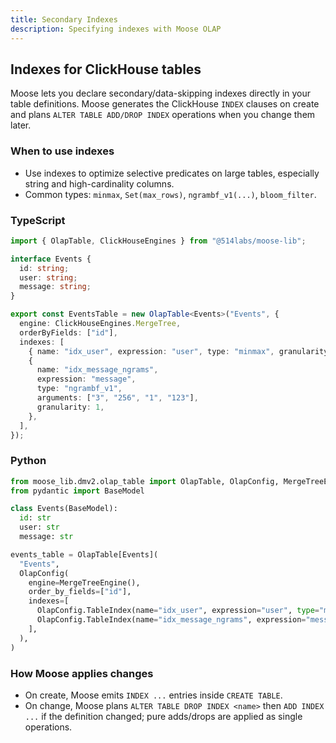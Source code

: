 ```yaml
---
title: Secondary Indexes
description: Specifying indexes with Moose OLAP
---
```


## Indexes for ClickHouse tables

Moose lets you declare secondary/data-skipping indexes directly in your table definitions.
Moose generates the ClickHouse `INDEX` clauses on create and
plans `ALTER TABLE ADD/DROP INDEX` operations when you change them later.

### When to use indexes

- Use indexes to optimize selective predicates on large tables, especially string and high-cardinality columns.
- Common types: `minmax`, `Set(max_rows)`, `ngrambf_v1(...)`, `bloom_filter`.

### TypeScript

```ts
import { OlapTable, ClickHouseEngines } from "@514labs/moose-lib";

interface Events {
  id: string;
  user: string;
  message: string;
}

export const EventsTable = new OlapTable<Events>("Events", {
  engine: ClickHouseEngines.MergeTree,
  orderByFields: ["id"],
  indexes: [
    { name: "idx_user", expression: "user", type: "minmax", granularity: 1 },
    {
      name: "idx_message_ngrams",
      expression: "message",
      type: "ngrambf_v1",
      arguments: ["3", "256", "1", "123"],
      granularity: 1,
    },
  ],
});
```

### Python

```python
from moose_lib.dmv2.olap_table import OlapTable, OlapConfig, MergeTreeEngine
from pydantic import BaseModel

class Events(BaseModel):
  id: str
  user: str
  message: str

events_table = OlapTable[Events](
  "Events",
  OlapConfig(
    engine=MergeTreeEngine(),
    order_by_fields=["id"],
    indexes=[
      OlapConfig.TableIndex(name="idx_user", expression="user", type="minmax", granularity=1),
      OlapConfig.TableIndex(name="idx_message_ngrams", expression="message", type="ngrambf_v1", arguments=["3","256","1","123"], granularity=1),
    ],
  ),
)
```

### How Moose applies changes

- On create, Moose emits `INDEX ...` entries inside `CREATE TABLE`.
- On change, Moose plans `ALTER TABLE DROP INDEX <name>` then `ADD INDEX ...` if the definition changed; pure adds/drops are applied as single operations.
